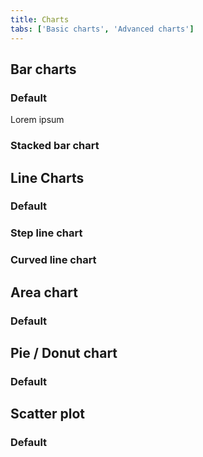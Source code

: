 ```yaml
---
title: Charts
tabs: ['Basic charts', 'Advanced charts']
---
```



## Bar charts

### Default

Lorem ipsum

### Stacked bar chart

<StackedBar />

## Line Charts

### Default

### Step line chart

### Curved line chart

## Area chart

### Default

## Pie / Donut chart

### Default

<Donut />

## Scatter plot

### Default

```

```
